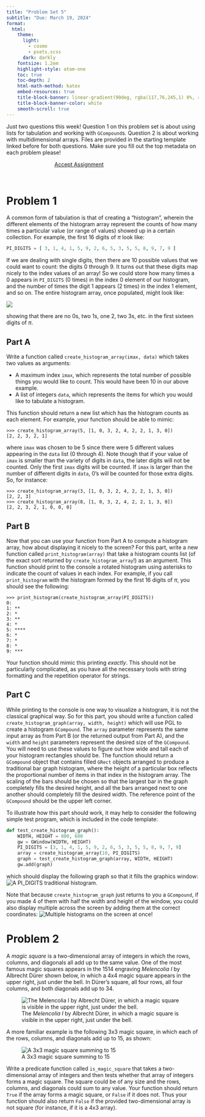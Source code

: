 ```yaml
---
title: "Problem Set 5"
subtitle: "Due: March 19, 2024"
format:
  html:
    theme:
      light: 
        - cosmo
        - psets.scss
      dark: darkly
    fontsize: 1.2em
    highlight-style: atom-one
    toc: true
    toc-depth: 2
    html-math-method: katex
    embed-resources: true
    title-block-banner: linear-gradient(90deg, rgba(117,76,245,1) 0%, rgba(0,212,255,1) 100%)
    title-block-banner-color: white
    smooth-scroll: true
---
```


Just two questions this week! Question 1 on this problem set is about using lists for tabulation and working with `GCompound`s. Question 2 is about working with multidimensional arrays. Files are provided in the starting template linked before for both questions. Make sure you fill out the top metadata on each problem please!

```{=html}
<a href='https://classroom.github.com/a/tRWjmOEL' target="_blank" class="btn btn-info" style='margin:auto; display: block; width:50%;'>Accept Assignment</a>
```
<br>

# Problem 1
A common form of tabulation is that of creating a "histogram", wherein the different elements of the histogram array represent the counts of how many times a particular value (or range of values) showed up in a certain collection. For example, the first 16 digits of $\pi$ look like:
```python
PI_DIGITS = [ 3, 1, 4, 1, 5, 9, 2, 6, 5, 3, 5, 5, 8, 9, 7, 9 ]
```
If we are dealing with single digits, then there are 10 possible values that we could want to count: the digits 0 through 9. It turns out that these digits map nicely to the index values of an array! So we could store how many times a 0 appears in `PI_DIGITS` (0 times) in the index 0 element of our histogram, and the number of times the digit 1 appears (2 times) in the index 1 element, and so on. The entire histogram array, once populated, might look like:

![](./images/his_list.png)

showing that there are no 0s, two 1s, one 2, two 3s, etc. in the first sixteen digits of $\pi$.

## Part A
Write a function called `create_histogram_array(imax, data)` which takes two values as arguments:

- A maximum index `imax`, which represents the total number of possible things you would like to count. This would have been 10 in our above example.
- A list of integers `data`, which represents the items for which you would like to tabulate a histogram.

This function should return a new list which has the histogram counts as each element. For example, your function should be able to mimic:
```python-repl
>>> create_histogram_array(5, [1, 0, 3, 2, 4, 2, 2, 1, 3, 0])
[2, 2, 3, 2, 1]
```
where `imax` was chosen to be 5 since there were 5 different values appearing in the `data` list (0 through 4). Note though that if your value of `imax` is smaller than the variety of digits in `data`, the later digits will not be counted. Only the first `imax` digits will be counted. If `imax` is larger than the number of different digits in `data`, 0's will be counted for those extra digits. So, for instance:
```python-repl
>>> create_histogram_array(3, [1, 0, 3, 2, 4, 2, 2, 1, 3, 0])
[2, 2, 3]
>>> create_histogram_array(8, [1, 0, 3, 2, 4, 2, 2, 1, 3, 0])
[2, 2, 3, 2, 1, 0, 0, 0]
```

## Part B
Now that you can use your function from Part A to compute a histogram array, how about displaying it nicely to the screen? For this part, write a new function called `print_histogram(array)` that take a histogram counts list (of the exact sort returned by `create_histogram_array`!) as an argument. This function should print to the console a rotated histogram using asterisks to indicate the count of values in each index. For example, if you call `print_histogram` with the histogram formed by the first 16 digits of $\pi$, you should see the following:
```python-repl
>>> print_histogram(create_histogram_array(PI_DIGITS))
0:
1: **
2: *
3: **
4: *
5: ****
6: *
7: *
8: *
9: ***
```
Your function should mimic this printing _exactly_. This should not be particularly complicated, as you have all the necessary tools with string formatting and the repetition operator for strings.


## Part C
While printing to the console is one way to visualize a histogram, it is not the classical graphical way. So for this part, you should write a function called `create_histogram_graph(array, width, height)` which will use PGL to create a histogram `GCompound`. The `array` parameter represents the same input array as from Part B (or the returned output from Part A), and the `width` and `height` parameters represent the desired size of the `GCompound`. You will need to use these values to figure out how wide and tall each of your histogram rectangles should be. The function should return a `GCompound` object that contains filled `GRect` objects arranged to produce a traditional bar graph histogram, where the height of a particular box reflects the proportional number of items in that index in the histogram array. The scaling of the bars should be chosen so that the largest bar in the graph completely fills the desired height, and all the bars arranged next to one another should completely fill the desired width. The reference point of the `GCompound` should be the upper left corner.

To illustrate how this part should work, it may help to consider the following simple test program, which is included in the code template:
```python
def test_create_histogram_graph():
    WIDTH, HEIGHT = 800, 600
    gw = GWindow(WIDTH, HEIGHT)
    PI_DIGITS = [3, 1, 4, 1, 5, 9, 2, 6, 5, 3, 5, 5, 8, 9, 7, 9]
    array = create_histogram_array(10, PI_DIGITS)
    graph = test_create_histogram_graph(array, WIDTH, HEIGHT)
    gw.add(graph)
```
which should display the following graph so that it fills the graphics window:
![A `PI_DIGITS` traditional histogram.](./images/Histogram.png)

Note that because `create_histogram_graph` just returns to you a `GCompound`, if you made 4 of them with half the width and height of the window, you could also display multiple across the screen by adding them at the correct coordinates:
![Multiple histograms on the screen at once!](./images/Histogram2.png)


# Problem 2
A _magic square_ is a two-dimensional array of integers in which the rows, columns, and diagonals all add up to the same value. One of the most famous magic squares appears in the 1514 engraving _Melencolia I_ by Albrecht Dürer shown below, in which a 4x4 magic square appears in the upper right, just under the bell. In Dürer's square, all four rows, all four columns, and both diagonals add up to 34.

![The _Melencolia I_ by Albrecht Dürer, in which a magic square is visible in the upper right, just under the bell.](./images/melencolia_I.jpg)

A more familiar example is the following 3x3 magic square, in which each of the rows, columns, and diagonals add up to 15, as shown:

![A 3x3 magic square summing to 15](./images/magic_sq.svg)

Write a predicate function called `is_magic_square` that takes a two-dimensional array of integers and then tests whether that array of integers forms a magic square. The square could be of any size and the rows, columns, and diagonals could sum to any value. Your function should return `True` if the array forms a magic square, or `False` if it does not. Thus your function should also return `False` if the provided two-dimensional array is not square (for instance, if it is a 4x3 array).

